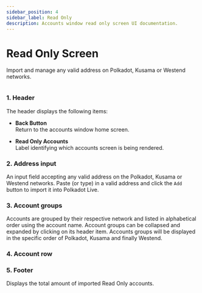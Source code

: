 ```yaml
---
sidebar_position: 4
sidebar_label: Read Only
description: Accounts window read only screen UI documentation.
---
```



# Read Only Screen

Import and manage any valid address on Polkadot, Kusama or Westend networks.

<Img url="/img/ui/ui-accounts-readonly.png" maxHeight="432px" />

### 1. Header

The header displays the following items:

- __Back Button__<br />
  Return to the accounts window home screen.

- __Read Only Accounts__<br />
  Label identifying which accounts screen is being rendered.

### 2. Address input

An input field accepting any valid address on the Polkadot, Kusama or Westend networks. Paste (or type) in a valid address and click the `Add` button to import it into Polkadot Live.

### 3. Account groups

Accounts are grouped by their respective network and listed in alphabetical order using the account name. Account groups can be collapsed and expanded by clicking on its header item. Accounts groups will be displayed in the specific order of Polkadot, Kusama and finally Westend.

### 4. Account row 

<AccountRowPartial />

### 5. Footer

Displays the total amount of imported Read Only accounts.
